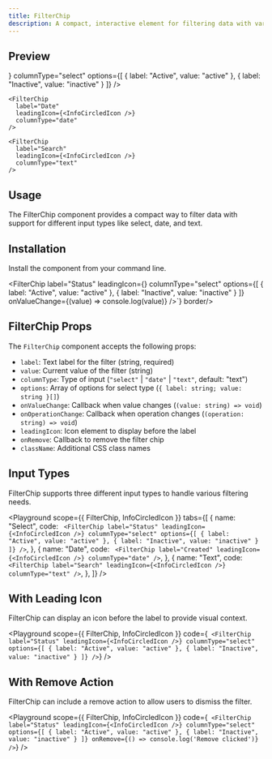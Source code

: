 ```yaml
---
title: FilterChip
description: A compact, interactive element for filtering data with various input types.
---
```


## Preview

<Preview>
  <Flex style={{ gap: '24px', flexWrap: 'wrap' }}>
    <FilterChip
      label="Status"
      leadingIcon={<InfoCircledIcon />}
      columnType="select"
      options={[
        { label: "Active", value: "active" },
        { label: "Inactive", value: "inactive" }
      ]}
    />

    <FilterChip
      label="Date"
      leadingIcon={<InfoCircledIcon />}
      columnType="date"
    />

    <FilterChip
      label="Search"
      leadingIcon={<InfoCircledIcon />}
      columnType="text"
    />

  </Flex>
</Preview>

## Usage

The FilterChip component provides a compact way to filter data with support for different input types like select, date, and text.

## Installation

Install the component from your command line.

<LiveProvider>
  <LiveEditor code={`npm install @raystack/apsara`} border language="shell" />
</LiveProvider>

<LiveProvider>
  <LiveEditor code={`import { FilterChip } from '@raystack/apsara/v1'

<FilterChip
  label="Status"
  leadingIcon={<InfoCircledIcon />}
  columnType="select"
  options={[
    { label: "Active", value: "active" },
    { label: "Inactive", value: "inactive" }
  ]}
  onValueChange={(value) => console.log(value)}
/>`} border/>
</LiveProvider>

## FilterChip Props

The `FilterChip` component accepts the following props:

- `label`: Text label for the filter (string, required)
- `value`: Current value of the filter (string)
- `columnType`: Type of input (`"select"` | `"date"` | `"text"`, default: "text")
- `options`: Array of options for select type (`{ label: string; value: string }[]`)
- `onValueChange`: Callback when value changes (`(value: string) => void`)
- `onOperationChange`: Callback when operation changes (`(operation: string) => void`)
- `leadingIcon`: Icon element to display before the label
- `onRemove`: Callback to remove the filter chip
- `className`: Additional CSS class names

## Input Types

FilterChip supports three different input types to handle various filtering needs.

<Playground
  scope={{ FilterChip, InfoCircledIcon }}
  tabs={[
    {
      name: "Select",
      code: `
<FilterChip
  label="Status"
  leadingIcon={<InfoCircledIcon />}
  columnType="select"
  options={[
    { label: "Active", value: "active" },
    { label: "Inactive", value: "inactive" }
  ]}
/>`,
    },
    {
      name: "Date",
      code: `
<FilterChip
  label="Created"
  leadingIcon={<InfoCircledIcon />}
  columnType="date"
/>`,
    },
    {
      name: "Text",
      code: `
<FilterChip
  label="Search"
  leadingIcon={<InfoCircledIcon />}
  columnType="text"
/>`,
    },
  ]}
/>

## With Leading Icon

FilterChip can display an icon before the label to provide visual context.

<Playground
  scope={{ FilterChip, InfoCircledIcon }}
  code={`
<FilterChip
  label="Status"
  leadingIcon={<InfoCircledIcon />}
  columnType="select"
  options={[
    { label: "Active", value: "active" },
    { label: "Inactive", value: "inactive" }
  ]}
/>`}
/>

## With Remove Action

FilterChip can include a remove action to allow users to dismiss the filter.

<Playground
  scope={{ FilterChip, InfoCircledIcon }}
  code={`
<FilterChip
  label="Status"
  leadingIcon={<InfoCircledIcon />}
  columnType="select"
  options={[
    { label: "Active", value: "active" },
    { label: "Inactive", value: "inactive" }
  ]}
  onRemove={() => console.log('Remove clicked')}
/>`}
/>
